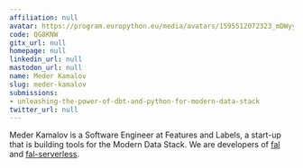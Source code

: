 ```yaml
---
affiliation: null
avatar: https://program.europython.eu/media/avatars/1595512072323_mDWyyIY.jpg
code: QG8KNW
gitx_url: null
homepage: null
linkedin_url: null
mastodon_url: null
name: Meder Kamalov
slug: meder-kamalov
submissions:
- unleashing-the-power-of-dbt-and-python-for-modern-data-stack
twitter_url: null
---
```


Meder Kamalov is a Software Engineer at Features and Labels, a start-up that is building tools for the Modern Data Stack. We are developers of [fal](https://github.com/fal-ai/fal) and [fal-serverless](https://docs.fal.ai/fal-serverless/quickstart).